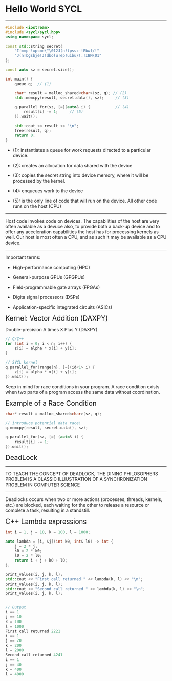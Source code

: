 <h1 class=post>Hello World SYCL</h1>
<hr/>

```cpp
#include <iostream>
#include <sycl/sycl.hpp>
using namespace sycl;

const std::string secret{
    "Ifmmp-!xpsme\"\012J(n!tpssz-!Ebwf/!"
    "J(n!bgsbje!J!dbo(u!ep!uibu/!.!IBM\01"
};

const auto sz = secret.size();

int main() {
    queue q;  // (1)

    char* result = malloc_shared<char>(sz, q); // (2)
    std::memcpy(result, secret.data(), sz);     // (3)

    q.parallel_for(sz, [=](auto& i) {           // (4)
        result[i] -= 1;     // (5)
    }).wait();

    std::cout << result << "\n";
    free(result, q);
    return 0;
}
```

- (1): instantiates a queue for work requests directed to a particular device.

- (2): creates an allocation for data shared with the device

- (3): copies the secret string into device memory, where it will be processed by the kernel.

- (4): enqueues work to the device

-  (5): is the only line of code that will run on the device. All other code runs on the host (CPU)

<hr>
Host code invokes code on devices. The capabilities of the host are very often available as a devuce also, to provide both a back-up device and to offer any acceleration capabilities the host has for processing kernels as well. Our host is most often a CPU, and as such it may be available as a CPU device.
<hr>

Important terms: 

- High-performance computing (HPC)

- General-purpose GPUs (GPGPUs)

- Field-programmable gate arrays (FPGAs)

- Digita signal processors (DSPs)

- Application-specific integrated circuits (ASICs)

<span style="font-size: 1.5em;"> Kernel: Vector Addition (DAXPY)</span>

Double-precision A times X Plus Y (DAXPY)

```cpp
// C/C++
for (int i = 0; i < n; i++) {
    z[i] = alpha * x[i] + y[i];
}

// SYCL kernel 
q.parallel_for(range{n}, [=](id<1> i) {
    z[i] = alpha * x[i] + y[i];
}).wait();
```

Keep in mind for race conditions in your program. A race condition exists when two parts of a program access the same data without coordination.

<span style="font-size: 1.5em;"> Example of a Race Condition</span>

```cpp
char* result = malloc_shared<char>(sz, q);

// introduce potential data race! 
q.memcpy(result, secret.data(), sz);

q.parallel_for(sz, [=] (auto& i) {
    result[i] -= 1;
}).wait();
```

<span style="font-size: 1.5em;"> DeadLock</span>

<hr>
TO TEACH THE CONCEPT OF DEADLOCK, THE DINING PHILOSOPHERS PROBLEM IS A CLASSIC ILLIUSTRATION OF A SYNCHRONIZATION PROBLEM IN COMPUTER SCIENCE
<hr>

Deadlocks occurs when two or more actions (processes, threads, kernels, etc.) are blocked, each waiting for the other to release a resource or complete a task, resulting in a standstill.

<span style="font-size: 1.5em;">C++ Lambda expressions</span>

```cpp
int i = 1, j = 10, k = 100, l = 1000;

auto lambda = [i, &j](int k0, int& l0) -> int {
    j = 2 * j;
    k0 = 2 * k0;
    l0 = 2 * l0;
    return i + j + k0 + l0;
};

print_values(i, j, k, l);
std::cout << "First call returned " << lambda(k, l) << "\n";
print_values(i, j, k, l);
std::cout << "Second call returned " << lambda(k, l) << "\n";
print_values(i, j, k, l);


// Output 
i == 1
j == 10
k = 100
l = 1000
First call returned 2221
i == 1
j == 20
k = 200
l = 2000
Second call returned 4241
i == 1
j == 40
k = 400
l = 4000
```